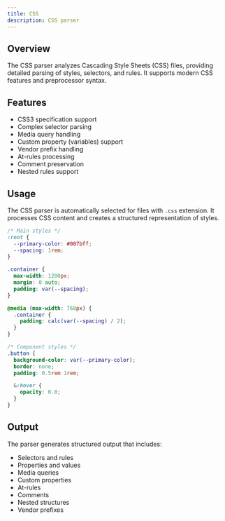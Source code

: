 ```yaml
---
title: CSS
description: CSS parser
---
```


## Overview

The CSS parser analyzes Cascading Style Sheets (CSS) files, providing detailed parsing of styles, selectors, and rules. It supports modern CSS features and preprocessor syntax.

## Features

- CSS3 specification support
- Complex selector parsing
- Media query handling
- Custom property (variables) support
- Vendor prefix handling
- At-rules processing
- Comment preservation
- Nested rules support

## Usage

The CSS parser is automatically selected for files with `.css` extension. It processes CSS content and creates a structured representation of styles.

```css
/* Main styles */
:root {
  --primary-color: #007bff;
  --spacing: 1rem;
}

.container {
  max-width: 1200px;
  margin: 0 auto;
  padding: var(--spacing);
}

@media (max-width: 768px) {
  .container {
    padding: calc(var(--spacing) / 2);
  }
}

/* Component styles */
.button {
  background-color: var(--primary-color);
  border: none;
  padding: 0.5rem 1rem;

  &:hover {
    opacity: 0.8;
  }
}
```

## Output

The parser generates structured output that includes:

- Selectors and rules
- Properties and values
- Media queries
- Custom properties
- At-rules
- Comments
- Nested structures
- Vendor prefixes
